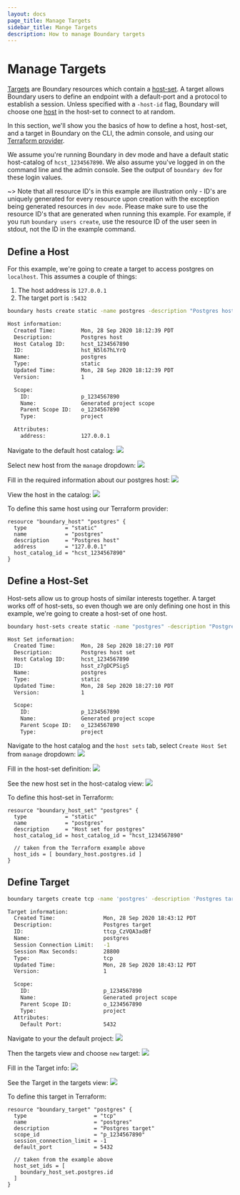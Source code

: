```yaml
---
layout: docs
page_title: Manage Targets
sidebar_title: Mange Targets
description: How to manage Boundary targets
---
```


# Manage Targets

[Targets](/docs/concepts/domain-model/targets) are Boundary resources which contain a [host-set](/docs/concepts/domain-model/host-sets). A target allows Boundary users to define an endpoint with a default-port and a protocol to establish a session. Unless specified with a `-host-id` flag, Boundary will choose one [host](/docs/concepts/domain-model/hosts) in the host-set to connect to at random.

In this section, we'll show you the basics of how to define a host, host-set, and a target in Boundary on the CLI, the admin console, and using our [Terraform provider](https://github.com/hashicorp/terraform-provider-boundary).

We assume you're running Boundary in dev mode and have a default static host-catalog of `hcst_1234567890`. We also assume you've logged in on the command line and the admin console. See the output of `boundary dev` for these login values.

~> Note that all resource ID's in this example are illustration only - ID's are uniquely generated for every resource upon creation with the exception being
generated resources in `dev mode`. Please make sure to use the resource ID's that are generated when running this example. For example, if you run
`boundary users create`, use the resource ID of the user seen in stdout, not the ID in the example command.

## Define a Host

For this example, we're going to create a target to access postgres on `localhost`. This assumes a couple of things:

1. The host address is `127.0.0.1`
2. The target port is `:5432`

<Tabs>
<Tab heading="CLI">


```bash
boundary hosts create static -name postgres -description "Postgres host" -address "127.0.0.1" -host-catalog-id "hcst_1234567890"

Host information:
  Created Time:        Mon, 28 Sep 2020 18:12:39 PDT
  Description:         Postgres host
  Host Catalog ID:     hcst_1234567890
  ID:                  hst_N5l67hLYrQ
  Name:                postgres
  Type:                static
  Updated Time:        Mon, 28 Sep 2020 18:12:39 PDT
  Version:             1

  Scope:
    ID:                p_1234567890
    Name:              Generated project scope
    Parent Scope ID:   o_1234567890
    Type:              project

  Attributes:
    address:           127.0.0.1
```

</Tab>
<Tab heading="Admin Console">


Navigate to the default host catalog:
![](/img/manage-targets-host-undefined.png)

Select new host from the `manage` dropdown:
![](/img/manage-targets-new-host.png)

Fill in the required information about our postgres host:
![](/img/manage-targets-new-host-2.png)

View the host in the catalog:
![](/img/manage-targets-new-host-defined.png)

</Tab>
<Tab heading="Terraform">


To define this same host using our Terraform provider:

```hcl
resource "boundary_host" "postgres" {
  type            = "static"
  name            = "postgres"
  description     = "Postgres host"
  address         = "127.0.0.1"
  host_catalog_id = "hcst_1234567890"
}
```

</Tab>
</Tabs>


## Define a Host-Set

Host-sets allow us to group hosts of similar interests together. A target works off of host-sets, so even though we are only defining one host in this example, we're going to create a host-set of one host.

<Tabs>
<Tab heading="CLI">


```bash
boundary host-sets create static -name "postgres" -description "Postgres host set" -host-catalog-id hcst_1234567890

Host Set information:
  Created Time:        Mon, 28 Sep 2020 18:27:10 PDT
  Description:         Postgres host set
  Host Catalog ID:     hcst_1234567890
  ID:                  hsst_z7gDCPSig5
  Name:                postgres
  Type:                static
  Updated Time:        Mon, 28 Sep 2020 18:27:10 PDT
  Version:             1

  Scope:
    ID:                p_1234567890
    Name:              Generated project scope
    Parent Scope ID:   o_1234567890
    Type:              project
```

</Tab>
<Tab heading="Admin Console">


Navigate to the host catalog and the `host sets` tab, select `Create Host Set` from `manage` dropdown:
![](/img/manage-targets-new-host-set-undefined.png)

Fill in the host-set definition:
![](/img/manage-targets-new-host-set-settings.png)

See the new host set in the host-catalog view:
![](/img/manage-targets-new-host-set-defined.png)

</Tab>
<Tab heading="Terraform">


To define this host-set in Terraform:

```hcl
resource "boundary_host_set" "postgres" {
  type            = "static"
  name            = "postgres"
  description     = "Host set for postgres"
  host_catalog_id = host_catalog_id = "hcst_1234567890"

  // taken from the Terraform example above
  host_ids = [ boundary_host.postgres.id ]
}
```

</Tab>
</Tabs>


## Define Target

<Tabs>
<Tab heading="CLI">


```bash
boundary targets create tcp -name 'postgres' -description 'Postgres target' -default-port 5432 -scope-id p_1234567890 -session-connection-limit '-1'

Target information:
  Created Time:               Mon, 28 Sep 2020 18:43:12 PDT
  Description:                Postgres target
  ID:                         ttcp_CzVQA3adBf
  Name:                       postgres
  Session Connection Limit:   -1
  Session Max Seconds:        28800
  Type:                       tcp
  Updated Time:               Mon, 28 Sep 2020 18:43:12 PDT
  Version:                    1

  Scope:
    ID:                       p_1234567890
    Name:                     Generated project scope
    Parent Scope ID:          o_1234567890
    Type:                     project
  Attributes:
    Default Port:             5432
```

</Tab>
<Tab heading="Admin Console">


Navigate to your the default project:
![](/img/manage-targets-new-target-project.png)

Then the targets view and choose `new` target:
![](/img/manage-targets-new-target-undefined.png)

Fill in the Target info:
![](/img/manage-targets-new-target-settings.png)

See the Target in the targets view:
![](/img/manage-targets-new-target-defined.png)

</Tab>
<Tab heading="Terraform">


To define this target in Terraform:

```hcl
resource "boundary_target" "postgres" {
  type                     = "tcp"
  name                     = "postgres"
  description              = "Postgres target"
  scope_id                 = "p_1234567890"
  session_connection_limit = -1
  default_port             = 5432

  // taken from the example above
  host_set_ids = [
    boundary_host_set.postgres.id
  ]
}
```

</Tab>
</Tabs>

